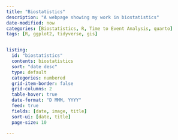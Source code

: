 ```yaml
---
title: "Biostatistics"
description: "A webpage showing my work in biostatistics"
date-modified: now
categories: [Biostatistics, R, Time to Event Analysis, quarto]
tags: [R, ggplot2, tidyverse, gis]


listing:
  id: "biostatistics"
  contents: biostatistics
  sort: "date desc"
  type: default
  categories: numbered
  grid-item-border: false
  grid-columns: 2
  table-hover: true
  date-format: "D MMM, YYYY"
  feed: true
  fields: [date, image, title]
  sort-ui: [date, title]
  page-size: 10

---
```


::: {#maps} 
:::